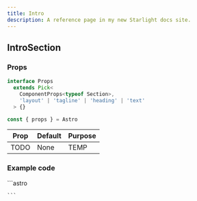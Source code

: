 ```yaml
---
title: Intro
description: A reference page in my new Starlight docs site.
---
```




## IntroSection

### Props
```ts
interface Props
  extends Pick<
    ComponentProps<typeof Section>,
    'layout' | 'tagline' | 'heading' | 'text'
  > {}

const { props } = Astro
```

| Prop  | Default | Purpose |
| ----  | ------- | ------- |
| TODO  | None    | TEMP    |

### Example code
<Tabs>
  <TabItem label="Self-closing">
    ```astro

    ```
  </TabItem>
</Tabs>

<Window>
  <IntroSection />
</Window>
